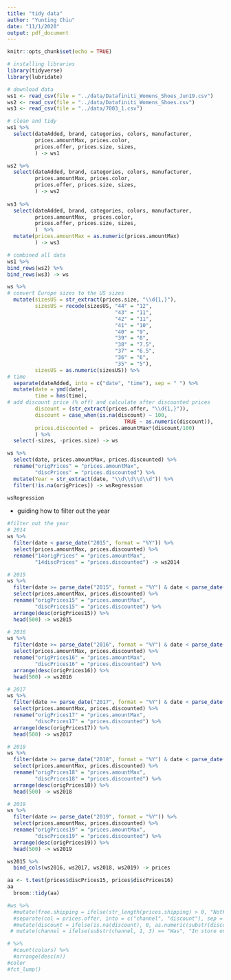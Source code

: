 ```yaml
---
title: "tidy data"
author: "Yunting Chiu"
date: "11/1/2020"
output: pdf_document
---
```


```r
knitr::opts_chunk$set(echo = TRUE)
```

```r
# installing libraries
library(tidyverse)
library(lubridate)

# download data
ws1 <- read_csv(file = "../data/Datafiniti_Womens_Shoes_Jun19.csv")
ws2 <- read_csv(file = "../data/Datafiniti_Womens_Shoes.csv")
ws3 <- read_csv(file = "../data/7003_1.csv")  

# clean and tidy
ws1 %>%
  select(dateAdded, brand, categories, colors, manufacturer,
         prices.amountMax, prices.color, 
         prices.offer, prices.size, sizes,
         ) -> ws1

ws2 %>%
  select(dateAdded, brand, categories, colors, manufacturer,
         prices.amountMax, prices.color, 
         prices.offer, prices.size, sizes,
         ) -> ws2
  
ws3 %>%
  select(dateAdded, brand, categories, colors, manufacturer,
         prices.amountMax,  prices.color, 
         prices.offer, prices.size, sizes,
         )  %>%
  mutate(prices.amountMax = as.numeric(prices.amountMax)
         ) -> ws3

# combined all data
ws1 %>%
bind_rows(ws2) %>%
bind_rows(ws3) -> ws

ws %>%
# convert Europe sizes to the US sizes
  mutate(sizesUS = str_extract(prices.size, "\\d{1,}"),
         sizesUS = recode(sizesUS, "44" = "12",
                                   "43" = "11",
                                   "42" = "11",
                                   "41" = "10", 
                                   "40" = "9",
                                   "39" = "8",
                                   "38" = "7.5",
                                   "37" = "6.5",
                                   "36" = "6",
                                   "35" = "5"),
         sizesUS = as.numeric(sizesUS)) %>%
# time 
  separate(dateAdded, into = c("date", "time"), sep = " ") %>%
  mutate(date = ymd(date),
         time = hms(time),
# add discount price (% off) and calculate after discounted prices
         discount = (str_extract(prices.offer, "\\d{1,}")),
         discount = case_when(is.na(discount) ~ 100,
                                      TRUE ~ as.numeric(discount)),
         prices.discounted =  prices.amountMax*(discount/100)
         ) %>%
  select(-sizes, -prices.size) -> ws

ws %>%
  select(date, prices.amountMax, prices.discounted) %>%
  rename("origPrices" = "prices.amountMax",
         "discPrices" = "prices.discounted") %>%
  mutate(Year = str_extract(date, "\\d\\d\\d\\d")) %>%
  filter(!is.na(origPrices)) -> wsRegression

wsRegression 
```
- guiding how to filter out the year
```r
#filter out the year
# 2014
ws %>%
  filter(date < parse_date("2015", format = "%Y")) %>%
  select(prices.amountMax, prices.discounted) %>%
  rename("14origPrices" = "prices.amountMax",
         "14discPrices" = "prices.discounted") -> ws2014

# 2015
ws %>%
  filter(date >= parse_date("2015", format = "%Y") & date < parse_date("2016", format = "%Y")) %>%
  select(prices.amountMax, prices.discounted) %>%
  rename("origPrices15" = "prices.amountMax",
         "discPrices15" = "prices.discounted") %>%
  arrange(desc(origPrices15)) %>%
  head(500) -> ws2015

# 2016
ws %>%
  filter(date >= parse_date("2016", format = "%Y") & date < parse_date("2017", format = "%Y")) %>%
  select(prices.amountMax, prices.discounted) %>%
  rename("origPrices16" = "prices.amountMax",
         "discPrices16" = "prices.discounted") %>%
  arrange(desc(origPrices16)) %>%
  head(500) -> ws2016

# 2017
ws %>%
  filter(date >= parse_date("2017", format = "%Y") & date < parse_date("2018", format = "%Y")) %>%
  select(prices.amountMax, prices.discounted) %>%
  rename("origPrices17" = "prices.amountMax",
         "discPrices17" = "prices.discounted") %>%
  arrange(desc(origPrices17)) %>%
  head(500) -> ws2017

# 2018
ws %>%
  filter(date >= parse_date("2018", format = "%Y") & date < parse_date("2019", format = "%Y")) %>%
  select(prices.amountMax, prices.discounted) %>%
  rename("origPrices18" = "prices.amountMax",
         "discPrices18" = "prices.discounted") %>%
  arrange(desc(origPrices18)) %>%
  head(500) -> ws2018

# 2019
ws %>%
  filter(date >= parse_date("2019", format = "%Y")) %>%
  select(prices.amountMax, prices.discounted) %>%
  rename("origPrices19" = "prices.amountMax",
         "discPrices19" = "prices.discounted") %>%
  arrange(desc(origPrices19)) %>%
  head(500) -> ws2019

ws2015 %>%
  bind_cols(ws2016, ws2017, ws2018, ws2019) -> prices


```
```r
aa <- t.test(prices$discPrices15, prices$discPrices16)
aa
  broom::tidy(aa) 
```

```r
#ws %>%
  #mutate(free.shipping = ifelse(str_length(prices.shipping) > 0, "NotFree", "Free"))%>%
  #separate(col = prices.offer, into = c("channel", "discount"), sep = ":")%>%
  #mutate(discount = ifelse(is.na(discount), 0, as.numeric(substr(discount, 1, #str_length(discount)-5))/100)) %>%
 # mutate(channel = ifelse(substr(channel, 1, 3) == "Was", "In store only", channel)) -> ws

# %>%
  #count(colors) %>%
  #arrange(desc(n))
#color 
#fct_lump()
```

